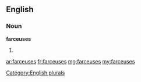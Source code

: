 ==English==

===Noun===
'''farceuses'''

# {{plural of|farceuse}}

[[Category:English plurals]]

[[ar:farceuses]]
[[fr:farceuses]]
[[mg:farceuses]]
[[my:farceuses]]